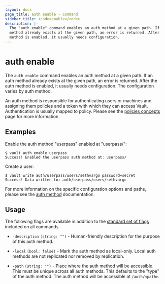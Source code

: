 ```yaml
---
layout: docs
page_title: auth enable - Command
sidebar_title: <code>enable</code>
description: |-
  The "auth enable" command enables an auth method at a given path. If an auth
  method already exists at the given path, an error is returned. After the auth
  method is enabled, it usually needs configuration.
---
```


# auth enable

The `auth enable` command enables an auth method at a given path. If an auth
method already exists at the given path, an error is returned. After the auth
method is enabled, it usually needs configuration. The configuration varies by
auth method.

An auth method is responsible for authenticating users or machines and assigning
them policies and a token with which they can access Vault. Authentication is
usually mapped to policy. Please see the [policies
concepts](/docs/concepts/policies.html) page for more information.

## Examples

Enable the auth method "userpass" enabled at "userpass/":

```text
$ vault auth enable userpass
Success! Enabled the userpass auth method at: userpass/
```

Create a user:

```text
$ vault write auth/userpass/users/sethvargo password=secret
Success! Data written to: auth/userpass/users/sethvargo
```

For more information on the specific configuration options and paths, please see
the [auth method](/docs/auth/index.html) documentation.

## Usage

The following flags are available in addition to the [standard set of
flags](/docs/commands/index.html) included on all commands.

- `-description` `(string: "")` - Human-friendly description for the purpose of
  this auth method.

- `-local` `(bool: false)` - Mark the auth method as local-only. Local auth
  methods are not replicated nor removed by replication.

- `-path` `(string: "")` - Place where the auth method will be accessible. This
  must be unique across all auth methods. This defaults to the "type" of the
  auth method. The auth method will be accessible at `/auth/<path>`.
